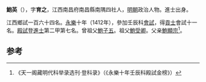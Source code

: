 '''鮑英'''（{{bd|1380年||？}}），字'''育之'''，江西南昌府南昌縣南隅四社人，[[明朝|明朝]]政治人物。進士出身。

江西鄉試一百六十四名。[[永樂|永樂]]十年（1412年），參加壬辰科[[會試|會試]]，得[[貢士|貢士]]會試十一名。[[殿試|殿試]]登[[進士|進士]]第二甲第七名。曾祖父[[鮑子五|鮑子五]]。祖父[[鮑受卿|鮑受卿]]。父亲[[鮑顯宗|鮑顯宗]]<ref>《天一阁藏明代科举录选刊·登科录》（《永樂十年壬辰科殿試金榜》）</ref>。

==参考==
{{reflist}}
{{明朝人物小作品}}
{{永樂十年壬辰科殿試金榜}}
